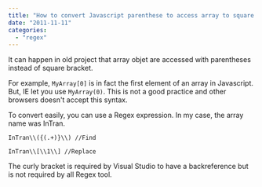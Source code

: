 ```yaml
---
title: "How to convert Javascript parenthese to access array to square bracket?"
date: "2011-11-11"
categories: 
  - "regex"
---
```


It can happen in old project that array objet are accessed with parentheses instead of square bracket.

For example, `MyArray[0]` is in fact the first element of an array in Javascript. But, IE let you use `MyArray(0)`. This is not a good practice and other browsers doesn't accept this syntax.

To convert easily, you can use a Regex expression. In my case, the array name was InTran.

``` 
InTran\\({(.+)}\\) //Find

InTran\\[\\1\\] //Replace
``` 

The curly bracket is required by Visual Studio to have a backreference but is not required by all Regex tool.
